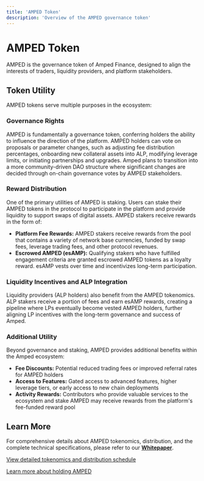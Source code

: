 ```yaml
---
title: 'AMPED Token'
description: 'Overview of the AMPED governance token'
---
```


# AMPED Token

AMPED is the governance token of Amped Finance, designed to align the interests of traders, liquidity providers, and platform stakeholders.

## Token Utility

AMPED tokens serve multiple purposes in the ecosystem:

### **Governance Rights**

AMPED is fundamentally a governance token, conferring holders the ability to influence the direction of the platform. AMPED holders can vote on proposals or parameter changes, such as adjusting fee distribution percentages, onboarding new collateral assets into ALP, modifying leverage limits, or initiating partnerships and upgrades. Amped plans to transition into a more community-driven DAO structure where significant changes are decided through on-chain governance votes by AMPED stakeholders.

### **Reward Distribution**

One of the primary utilities of AMPED is staking. Users can stake their AMPED tokens in the protocol to participate in the platform and provide liquidity to support swaps of digital assets. AMPED stakers receive rewards in the form of:

- **Platform Fee Rewards:** AMPED stakers receive rewards from the pool that contains a variety of network base currencies, funded by swap fees, leverage trading fees, and other protocol revenues.
- **Escrowed AMPED (esAMP):** Qualifying stakers who have fulfilled engagement criteria are granted escrowed AMPED tokens as a loyalty reward. esAMP vests over time and incentivizes long-term participation.

### **Liquidity Incentives and ALP Integration**

Liquidity providers (ALP holders) also benefit from the AMPED tokenomics. ALP stakers receive a portion of fees and earn esAMP rewards, creating a pipeline where LPs eventually become vested AMPED holders, further aligning LP incentives with the long-term governance and success of Amped.

### **Additional Utility**

Beyond governance and staking, AMPED provides additional benefits within the Amped ecosystem:

- **Fee Discounts:** Potential reduced trading fees or improved referral rates for AMPED holders
- **Access to Features:** Gated access to advanced features, higher leverage tiers, or early access to new chain deployments
- **Activity Rewards:** Contributors who provide valuable services to the ecosystem and stake AMPED may receive rewards from the platform's fee-funded reward pool

## Learn More

For comprehensive details about AMPED tokenomics, distribution, and the complete technical specifications, please refer to our [**Whitepaper**](https://amped.finance/#/whitepaper).

[View detailed tokenomics and distribution schedule](/protocol-tokens/amped/tokenomics)

[Learn more about holding AMPED](/protocol-tokens/amped/holding-amped) 